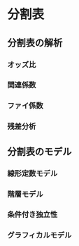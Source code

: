 # 分割表

## 分割表の解析

### オッズ比

### 関連係数

### ファイ係数

### 残差分析


## 分割表のモデル

### 線形定数モデル

### 階層モデル

### 条件付き独立性

### グラフィカルモデル